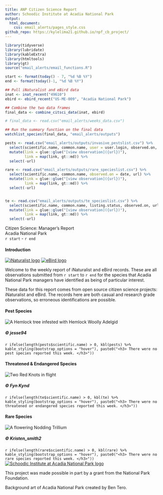 ```yaml
---
title: ANP Citizen Science Report
author: Schoodic Institute at Acadia National Park
output: 
  html_document:
    css: email_alerts/pages_style.css
github_repo: https://kylelima21.github.io/npf_cb_project/
---
```



```r
library(tidyverse)
library(lubridate)
library(kableExtra)
library(htmltools)
library(gt)
source("email_alerts/email_functions.R")

start <- format(today() - 7, "%d %B %Y")
end <- format(today()-1, "%d %B %Y")

## Pull iNaturalist and eBird data
inat <- inat_recent("49610")
ebird <- ebird_recent("US-ME-009", "Acadia National Park")

## Combine the two data frames
final_data <- combine_citsci_data(inat, ebird)

# final_data <- read.csv("email_alerts/weeks_data.csv")

## Run the summary function on the final data
watchlist_species(final_data, "email_alerts/outputs")

pests <- read.csv("email_alerts/outputs/invasive_pestslist.csv") %>% 
  select(scientific.name, common.name, user = user.login, observed.on, url) %>% 
  mutate(link = glue::glue("[view observation]({url})"),
         link = map(link, gt::md)) %>%
  select(-url)

rare <- read.csv("email_alerts/outputs/rare_specieslist.csv") %>% 
  select(scientific.name, common.name, observed.on = date, url) %>% 
  mutate(link = glue::glue("[view observation]({url})"),
         link = map(link, gt::md)) %>%
  select(-url)


te <- read.csv("email_alerts/outputs/te_specieslist.csv") %>% 
  select(scientific.name, common.name, listing.status, observed.on, url) %>% 
  mutate(link = glue::glue("[view observation]({url})"),
         link = map(link, gt::md)) %>%
  select(-url)

```


<!-- Header -->
<div class = "title-box">
  <div class = "titlemain">
  Citizen Science: Manager's Report
  </div>
  <div class = "titlemain2">
  Acadia National Park
  </div>
  <div class = "subtitle"> 
  `r start` - `r end`
  </div>
</div>



<!-- Introduction -->
<div class = "intro-box">
  <div class = "body-title-box">
  <i class = "body-box-icon"></i>
  <h4 class = "body-titles"> Introduction </h4>
  </div>
  <div class = "intro-img-box">
  <a href = "https://www.inaturalist.org/"><img src = "email_alerts/img/inat.png" alt = "iNaturalist    logo" class = "inat-logo"></a>
  <a href = "https://ebird.org/"><img src = "email_alerts/img/ebird.png" alt = "eBird logo" class =     "ebird-logo"></a>
  </div>
  <div class = "intro-text">
  Welcome to the weekly report of iNaturalist and eBird records. These are all observations submitted   from `r start` to `r end` for the species that Acadia National Park managers have identified as       being of particular interest. 
  
  These data for this report comes from open source citizen science projects: iNaturalist and eBird.    The records here are both casual and research grade observations, so erroneous identifications are    possible.
  </div>
</div>



<!-- Pests -->
<div class = "pests-box">
  <div class = "body-title-box">
  <h4 class = "body-titles"> Pest Species </h4>
  </div>
  <img src = "email_alerts/img/hwa.jpeg" alt = "A Hemlock tree infested with Hemlock Woolly Adelgid"    class = "pests-img">
  <h5 class = "cite"> © jesse94 </h5>
  <div class = "pests-table">
  `r ifelse(length(pests$scientific.name) > 0, kbl(pests) %>% kable_styling(bootstrap_options = "hover"), paste0("<h3> There were no pest species reported this week. </h3>"))`
  </div>
</div>



<!-- Threatened and Endangered -->
<div class = "te-box">
  <div class = "body-title-box">
  <h4 class = "body-titles"> Threatened & Endangered Species </h4>
  </div>
  <img src = "email_alerts/img/rekn.jpeg" alt = "Two Red Knots in flight" class = "te-img">
  <h5 class = "cite"> © Fyn Kynd </h5>
  <div class = "te-table">
  `r ifelse(length(te$scientific.name) > 0, kbl(te) %>% kable_styling(bootstrap_options = "hover"), paste0("<h3> There were no threatened or endangered species reported this week. </h3>"))`
  </div>
</div>



<!-- Rare species -->
<div class = "rare-box">
  <div class = "body-title-box">
  <h4 class = "body-titles"> Rare Species </h4>
  </div>
  <img src = "email_alerts/img/notr.jpeg" alt = "A flowering Nodding Trillium" class = "rare-img">
  <h5 class = "cite"> © Kristen_smith2 </h5>
  <div class = "rare-table">
  `r ifelse(length(rare$scientific.name) > 0, kbl(rare) %>% kable_styling(bootstrap_options = "hover"), paste0("<h3> There were no rare species reported this week. </h3>"))`
  </div>
</div>



<!-- Credits -->
<div class = "credits-box">
  <div>
  <a href = "https://schoodicinstitute.org/"><img src = "email_alerts/img/schoodic_horizontal.jpeg"     alt = "Schoodic Institute at Acadia National Park logo" class = "schoodic-img"></a>
  </div>
  <div class = "credits-text"> 
  This project was made possible in part by a grant from the National Park Foundation.
  
  Background art of Acadia National Park created by Ben Tero. 
  </div>
</div>
